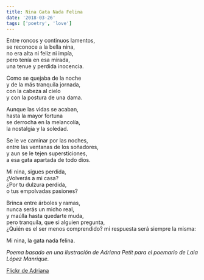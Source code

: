 ```yaml
---
title: Nina Gata Nada Felina
date: '2018-03-26'
tags: ['poetry', 'love']
---
```


<div className="italic">
Entre roncos y continuos lamentos,<br/>
se reconoce a la bella nina,<br/>
no era alta ni feliz ni impía,<br/>
pero tenía en esa mirada,<br/>
una tenue y perdida inocencia.<br/>

Como se quejaba de la noche<br/>
y de la más tranquila jornada,<br/>
con la cabeza al cielo<br/>
y con la postura de una dama.<br/>

Aunque las vidas se acaban,<br/>
hasta la mayor fortuna<br/>
se derrocha en la melancolía,<br/>
la nostalgia y la soledad.<br/>

Se le ve caminar por las noches,<br/>
entre las ventanas de los soñadores,<br/>
y aun se le tejen supersticiones,<br/>
a esa gata apartada de todo dios.<br/>

Mi nina, sigues perdida,<br/>
¿Volverás a mi casa?<br/>
¿Por tu dulzura perdida,<br/>
o tus empolvadas pasiones?<br/>

Brinca entre árboles y ramas,<br/>
nunca serás un micho real,<br/>
y maúlla hasta quedarte muda,<br/>
pero tranquila, que si alguien pregunta,<br/>
¿Quién es el ser menos comprendido?
mi respuesta será siempre la misma:

Mi nina, la gata nada felina.
</div>

*Poema basado en una ilustración de Adriana Petit para el poemario de Laia López Manrique.*

[Flickr de Adriana](https://www.flickr.com/photos/cocainecandy/)